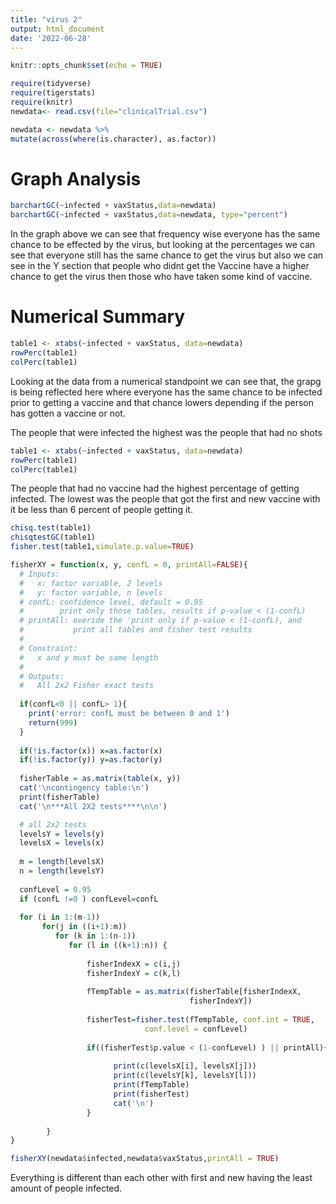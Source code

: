 ```yaml
---
title: "virus 2"
output: html_document
date: '2022-06-28'
---
```


```r
knitr::opts_chunk$set(echo = TRUE)
```

```r
require(tidyverse)
require(tigerstats)
require(knitr)
newdata<- read.csv(file="clinicalTrial.csv")
```

```r
newdata <- newdata %>%
mutate(across(where(is.character), as.factor))
```
# Graph Analysis
```r
barchartGC(~infected + vaxStatus,data=newdata)
barchartGC(~infected + vaxStatus,data=newdata, type="percent")

```
In the graph above we can see that frequency wise everyone has the same   chance to be effected by the virus, but looking at the percentages we can   see that everyone still has the same chance to get the virus but also we   can see in the Y section that people who didnt get the Vaccine have a   higher chance to get the virus then those who have taken some kind of   vaccine.  

# Numerical Summary
```r
table1 <- xtabs(~infected + vaxStatus, data=newdata)
rowPerc(table1)
colPerc(table1)
```
Looking at the data from a numerical standpoint we can see that, the   grapg is being reflected here where everyone has the same chance   to be infected prior to getting a vaccine and that chance lowers   depending if the person has gotten a vaccine or not.  





The people that were infected the highest was the people that had no shots 

```r
table1 <- xtabs(~infected + vaxStatus, data=newdata)
rowPerc(table1)
colPerc(table1)
```

The people that had no vaccine had the highest percentage of getting infected. The lowest was the people that got the first and new vaccine with it be less than 6 percent of people getting it.

```r
chisq.test(table1)
chisqtestGC(table1)
fisher.test(table1,simulate.p.value=TRUE)
```

```r
fisherXY = function(x, y, confL = 0, printAll=FALSE){
  # Inputs: 
  #   x: factor variable, 2 levels
  #   y: factor variable, n levels
  # confL: confidence level, default = 0.95
  #        print only those tables, results if p-value < (1-confL)
  # printAll: overide the 'print only if p-value < (1-confL), and
  #           print all tables and fisher test results
  #
  # Constraint:
  #   x and y must be same length
  #
  # Outputs:
  #   All 2x2 Fisher exact tests
  
  if(confL<0 || confL> 1){
    print('error: confL must be between 0 and 1')
    return(999)
  }
  
  if(!is.factor(x)) x=as.factor(x)
  if(!is.factor(y)) y=as.factor(y)
  
  fisherTable = as.matrix(table(x, y))
  cat('\ncontingency table:\n')
  print(fisherTable)
  cat('\n***All 2X2 tests****\n\n')

  # all 2x2 tests
  levelsY = levels(y)
  levelsX = levels(x)
  
  m = length(levelsX)
  n = length(levelsY)
  
  confLevel = 0.95
  if (confL !=0 ) confLevel=confL
  
  for (i in 1:(m-1))
       for(j in ((i+1):m))
          for (k in 1:(n-1))
             for (l in ((k+1):n)) {
                
                 fisherIndexX = c(i,j)
                 fisherIndexY = c(k,l)
                 
                 fTempTable = as.matrix(fisherTable[fisherIndexX,
                                        fisherIndexY])
                 
                 fisherTest=fisher.test(fTempTable, conf.int = TRUE, 
                              conf.level = confLevel)
                 
                 if((fisherTest$p.value < (1-confLevel) ) || printAll){
                   
                       print(c(levelsX[i], levelsX[j]))
                       print(c(levelsY[k], levelsY[l]))
                       print(fTempTable)
                       print(fisherTest)
                       cat('\n')
                 }
                 
        }
}

```
```r
fisherXY(newdata$infected,newdata$vaxStatus,printAll = TRUE)
```

Everything is different than each other with first and new having the least amount of people infected. 
